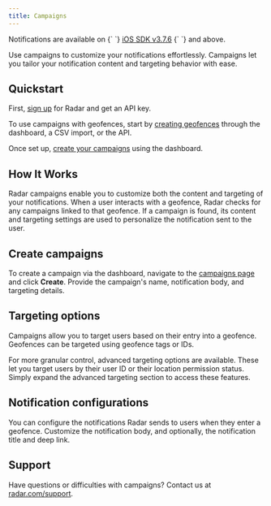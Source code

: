 ```yaml
---
title: Campaigns
---
```



<Alert alertType="info">
  Notifications are available on {` `}
  <a href="https://github.com/radarlabs/radar-sdk-ios/releases/tag/3.7.6">iOS SDK v3.7.6</a>
  {` `} and above.
</Alert>

Use campaigns to customize your notifications effortlessly. Campaigns let you tailor your notification content and targeting behavior with ease.

## Quickstart

First, [sign up](https://radar.com/signup) for Radar and get an API key.

To use campaigns with geofences, start by [creating geofences](/geofences#create-geofences) through the dashboard, a CSV import, or the API.

Once set up, [create your campaigns](/campaigns#create-campaigns) using the dashboard.

## How It Works

Radar campaigns enable you to customize both the content and targeting of your notifications. When a user interacts with a geofence, Radar checks for any campaigns linked to that geofence. If a campaign is found, its content and targeting settings are used to personalize the notification sent to the user.

## Create campaigns

To create a campaign via the dashboard, navigate to the [campaigns page](https://radar.com/dashboard/geofencing/campaigns) and click **Create**. Provide the campaign's name, notification body, and targeting details.

## Targeting options
Campaigns allow you to target users based on their entry into a geofence. Geofences can be targeted using geofence tags or IDs.

For more granular control, advanced targeting options are available. These let you target users by their user ID or their location permission status. Simply expand the advanced targeting section to access these features.

## Notification configurations

You can configure the notifications Radar sends to users when they enter a geofence. Customize the notification body, and optionally, the notification title and deep link.

## Support

Have questions or difficulties with campaigns? Contact us at [radar.com/support](https://radar.com/support).
